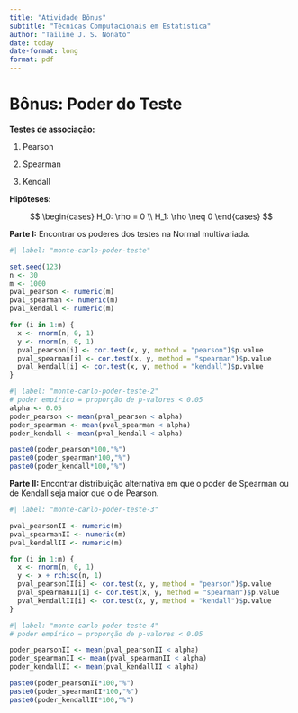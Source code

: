 ```yaml
---
title: "Atividade Bônus"
subtitle: "Técnicas Computacionais em Estatística"
author: "Tailine J. S. Nonato"
date: today
date-format: long
format: pdf
---
```


# Bônus: Poder do Teste

**Testes de associação:**

1) Pearson

2) Spearman

3) Kendall

**Hipóteses:**

$$
\begin{cases}
H_0: \rho = 0 \\ 
H_1: \rho \neq 0 
\end{cases}
$$

**Parte I:** Encontrar os poderes dos testes na Normal multivariada.
```r
#| label: "monte-carlo-poder-teste"

set.seed(123)
n <- 30
m <- 1000
pval_pearson <- numeric(m)
pval_spearman <- numeric(m)
pval_kendall <- numeric(m)

for (i in 1:m) {
  x <- rnorm(n, 0, 1)
  y <- rnorm(n, 0, 1)
  pval_pearson[i] <- cor.test(x, y, method = "pearson")$p.value
  pval_spearman[i] <- cor.test(x, y, method = "spearman")$p.value
  pval_kendall[i] <- cor.test(x, y, method = "kendall")$p.value
}
```

```r
#| label: "monte-carlo-poder-teste-2"
# poder empírico = proporção de p-valores < 0.05
alpha <- 0.05
poder_pearson <- mean(pval_pearson < alpha)
poder_spearman <- mean(pval_spearman < alpha)
poder_kendall <- mean(pval_kendall < alpha)

paste0(poder_pearson*100,"%")
paste0(poder_spearman*100,"%")
paste0(poder_kendall*100,"%")
```

**Parte II:** Encontrar distribuição alternativa em que o poder de Spearman ou de Kendall seja maior que o de Pearson. 

```r
#| label: "monte-carlo-poder-teste-3"

pval_pearsonII <- numeric(m)
pval_spearmanII <- numeric(m)
pval_kendallII <- numeric(m)

for (i in 1:m) {
  x <- rnorm(n, 0, 1)
  y <- x + rchisq(n, 1)
  pval_pearsonII[i] <- cor.test(x, y, method = "pearson")$p.value
  pval_spearmanII[i] <- cor.test(x, y, method = "spearman")$p.value
  pval_kendallII[i] <- cor.test(x, y, method = "kendall")$p.value
}
```

```r
#| label: "monte-carlo-poder-teste-4"
# poder empírico = proporção de p-valores < 0.05

poder_pearsonII <- mean(pval_pearsonII < alpha)
poder_spearmanII <- mean(pval_spearmanII < alpha)
poder_kendallII <- mean(pval_kendallII < alpha)

paste0(poder_pearsonII*100,"%")
paste0(poder_spearmanII*100,"%")
paste0(poder_kendallII*100,"%")
```
